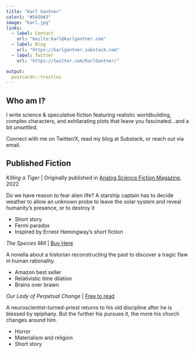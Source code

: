 ```yaml
---
title: "Karl Gantner"
color1: "#5A59A3"
image: "karl.jpg"
links:
  - label: Contact
    url: "mailto:karl@karlgantner.com"
  - label: Blog
    url: "https://karlgantner.substack.com"
  - label: Twitter
    url: "https://twitter.com/KarlGantner/"

output:
  postcards::trestles
---
```


## Who am I?

I write science & speculative fiction featuring realistic worldbuilding, complex characters, and exhilarating plots that leave you fascinated...and a bit *unsettled*.

Connect with me on Twitter/X, read my blog at Substack, or reach out via email.

## Published Fiction

*Killing a Tiger* \| Originally published in [Analog Science Fiction Magazine](https://www.analogsf.com/), 2022

Do we have reason to fear alien life? A starship captain has to decide weather to allow an unknown probe to leave the solar system and reveal humanity's presence, or to destroy it

-   Short story
-   Fermi paradox
-   Inspired by Ernest Hemingway's short fiction

*The Species Mill* \| [Buy Here](https://www.amazon.com/Species-Mill-Karl-Gantner/dp/1797653032)

A novella about a historian reconstructing the past to discover a tragic flaw in human rationality.

-   Amazon best seller
-   Relativistic time dilation
-   Brains over brawn

*Our Lady of Perpetual Change* \| [Free to read]()

A neuroscientist-turned-priest returns to his old discipline after he is blessed by epiphany. But the further his pursues it, the more his church changes around him.

-   Horror
-   Materialism and religion
-   Short story
